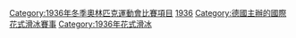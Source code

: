 {{Commons category|Figure skating at the 1936 Winter Olympics}}

[[Category:1936年冬季奧林匹克運動會比賽項目|Category:1936年冬季奧林匹克運動會比賽項目]]
[[Category:奥林匹克运动会花样滑冰比赛|1936]]
[[Category:德國主辦的國際花式滑冰賽事|Category:德國主辦的國際花式滑冰賽事]]
[[Category:1936年花式滑冰|Category:1936年花式滑冰]]